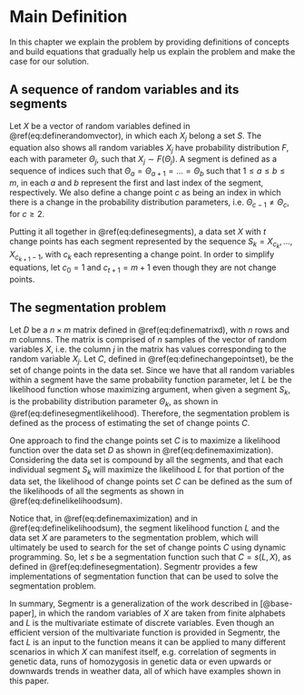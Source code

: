 # Main Definition

In this chapter we explain the problem by providing definitions of concepts and
build equations that gradually help us explain the problem and make the case
for our solution.

## A sequence of random variables and its segments

Let $X$ be a vector of random variables defined in
\@ref(eq:definerandomvector), in which each $X_j$ belong a set $S$. The
equation also shows all random variables $X_j$ have probability distribution
$F$, each with parameter $\Theta_j$, such that $X_j \sim F(\Theta_j)$. A
segment is defined as a sequence of indices such that $\Theta_a = \Theta_{a+1}
= \dots = \Theta_b$ such that $1 \le a \le b \le m$, in each $a$ and $b$
represent the first and last index of the segment, respectively. We also define
a change point $c$ as being an index in which there is a change in the
probability distribution parameters, i.e. $\Theta_{c-1} \ne \Theta_c$, for $c
\ge 2$.

\begin{equation}
\begin{gathered}
X= (X_1, \dots , X_m) \\
X_j\in S, \text{ for } 1 \le j \le m \text{ and } j \in \Z \\
X_j\sim F(\Theta_j)
\end{gathered}
(\#eq:definerandomvector)
\end{equation}

Putting it all together in \@ref(eq:definesegments), a data set $X$ with $t$
change points has each segment represented by the sequence $S_k = X_{c_k},
\dots, X_{c_{k+1}-1}$, with $c_k$ each representing a change point. In order to
simplify equations, let $c_0 = 1$ and $c_{t+1} = m + 1$ even though they are
not change points.


\begin{equation}
\begin{gathered}
c_0 = 1\\
c_{t+1} = m + 1 \\
1 \lt c_{1} \lt \dots \lt c_k \lt \dots \lt c_t \lt m + 1 \\, \text{ for } 0 \le k \le t \text{ and } k \in \Z \\
\Theta_{c_k} = \Theta_{c_k+1} = \dots = \Theta_{c_{k+1}-1} \\
\Theta_{c_k - 1} \ne \Theta_{c_k}, \text{ for } 1 \le k \le t \text{ and } k \in \Z \\
S_k = X_{c_k}, \dots, X_{c_{k+1}-1}
\end{gathered}
(\#eq:definesegments)
\end{equation}

## The segmentation problem

Let $D$ be a $n \times m$ matrix defined in \@ref(eq:definematrixd), with $n$
rows and $m$ columns. The matrix is comprised of $n$ samples of the vector of
random variables $X$, i.e. the column $j$ in the matrix has values
corresponding to the random variable $X_j$. Let $C$, defined in
\@ref(eq:definechangepointset), be the set of change points in the data set.
Since we have that all random variables within a segment have the same
probability function parameter, let $L$ be the likelihood function whose
maximizing argument, when given a segment $S_k$, is the probability
distribution parameter $\Theta_k$, as shown in
\@ref(eq:definesegmentlikelihood). Therefore, the segmentation problem is
defined as the process of estimating the set of change points $C$.

\begin{equation}
D =
  \begin{bmatrix}
    x_{11} & \dots & x_{1j} & \dots & x_{1m} \\
    \dots  & \dots & \dots  & \dots & \dots  \\
    x_{i1} & \dots & x_{ij} & \dots & x_{im} \\
    \dots  & \dots & \dots  & \dots & \dots  \\
    x_{n1} & \dots & x_{nj} & \dots & x_{nm}
  \end{bmatrix}_{n \times m}
(\#eq:definematrixd)
\end{equation}


\begin{equation}
C = \{ c_1, \dots, c_t \}
(\#eq:definechangepointset)
\end{equation}

\begin{equation}
\Theta_k = arg\,max\left\{L(\Theta|S_k)\right\}
(\#eq:definesegmentlikelihood)
\end{equation}


One approach to find the change points set $C$ is to maximize a likelihood
function over the data set $D$ as shown in \@ref(eq:definemaximization).
Considering the data set is compound by all the segments, and that each
individual segment $S_k$ will maximize the likelihood $L$ for that portion of
the data set, the likelihood of change points set $C$ can be defined as the sum
of the likelihoods of all the segments as shown in
\@ref(eq:definelikelihoodsum).


Notice that, in \@ref(eq:definemaximization) and in
\@ref(eq:definelikelihoodsum), the segment likelihood function $L$ and the data
set $X$ are parameters to the segmentation problem, which will ultimately be
used to search for the set of change points $C$ using dynamic programming. So,
let $s$ be a segmentation function such that $C = s(L, X)$, as defined in
\@ref(eq:definesegmentation). Segmentr provides a few implementations of
segmentation function that can be used to solve the segmentation problem.

\begin{equation}
C = arg\,max\left\{ \lik \left(C | X = D\right)\right\}
(\#eq:definemaximization)
\end{equation}

\begin{equation}
\lik (C) = \sum_{k=0}^t L(S_k) = \sum_{k=0}^t L(\Theta | S_k)
(\#eq:definelikelihoodsum)
\end{equation}

\begin{equation}
C = s(L, X) = arg\,max \left\{ \sum_{k=0}^t L(\Theta | S_k) \right\}
(\#eq:definesegmentation)
\end{equation}


In summary, Segmentr is a generalization of the work described in
[@base-paper], in which the random variables of $X$ are taken from finite
alphabets and $L$ is the multivariate estimate of discrete variables. Even
though an efficient version of the multivariate function is provided in
Segmentr, the fact $L$ is an input to the function means it can be applied to
many different scenarios in which $X$ can manifest itself, e.g. correlation of
segments in genetic data, runs of homozygosis in genetic data or even upwards
or downwards trends in weather data, all of which have examples shown in this
paper.
